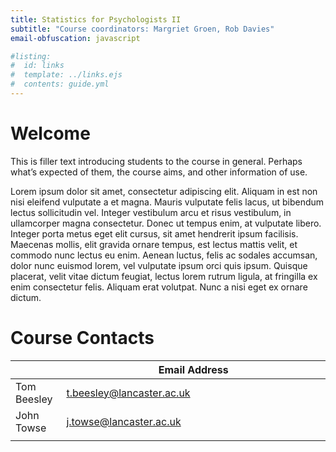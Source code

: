 ```yaml
---
title: Statistics for Psychologists II
subtitle: "Course coordinators: Margriet Groen, Rob Davies"
email-obfuscation: javascript

#listing:
#  id: links
#  template: ../links.ejs
#  contents: guide.yml
---
```


# Welcome

This is filler text introducing students to the course in general. Perhaps what's expected of them, the course aims, and other information of use.

Lorem ipsum dolor sit amet, consectetur adipiscing elit. Aliquam in est non nisi eleifend vulputate a et magna. Mauris vulputate felis lacus, ut bibendum lectus sollicitudin vel. Integer vestibulum arcu et risus vestibulum, in ullamcorper magna consectetur. Donec ut tempus enim, at vulputate libero. Integer porta metus eget elit cursus, sit amet hendrerit ipsum facilisis. Maecenas mollis, elit gravida ornare tempus, est lectus mattis velit, et commodo nunc lectus eu enim. Aenean luctus, felis ac sodales accumsan, dolor nunc euismod lorem, vel vulputate ipsum orci quis ipsum. Quisque placerat, velit vitae dictum feugiat, lectus lorem rutrum ligula, at fringilla ex enim consectetur felis. Aliquam erat volutpat. Nunc a nisi eget ex ornare dictum.

# Course Contacts

|             | Email Address                                                  |
|-------------|----------------------------------------------------------------|
| Tom Beesley | [t.beesley\@lancaster.ac.uk](mailto:t.beesley@lancaster.ac.uk) |
| John Towse  | [j.towse\@lancaster.ac.uk](mailto:j.towse@lancaster.ac.uk)     |
|             |                                                                |
